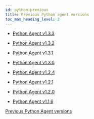 ```yaml
---
id: python-previous
title: Previous Python agent versions
toc_max_heading_level: 2
---
```


-   [Python Agent v1.3.3](python-1_3_3)

-   [Python Agent v1.3.2](python-1_3_2)

-   [Python Agent v1.3.1](python-1_3_1)

-   [Python Agent v1.3.0](python-1_3_0)

-   [Python Agent v1.2.4](python-1_2_4)

-   [Python Agent v1.2.1](python-1_2_1)

-   [Python Agent v1.2.0](python-1_2_0)

-   [Python Agent v1.1.6](python-1_1_6)

[Previous Python Agent versions](https://deprecated-docs.whatap.io/kr/releasenotes/#python-agent-release-notes)
